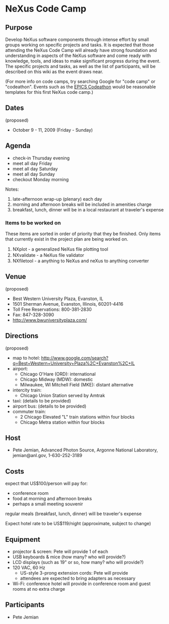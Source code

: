 = NeXus Code Camp =

== Purpose ==

Develop NeXus software components through intense effort by small groups working on specific projects and tasks.  It is expected that those attending the NeXus Code Camp will already have strong foundation and understanding in aspects of the NeXus software and come ready with knowledge, tools, and ideas to make significant progress during the event.  The specific projects and tasks, as well as the list of participants, will be described on this wiki as the event draws near.

(For more info on code camps, try searching Google for "code camp" or "codeathon".  Events such as the [http://www.aps.anl.gov/epics/meetings/codeathon.php EPICS Codeathon] would be reasonable templates for this first NeXus code camp.)

== Dates ==

(proposed)
* October 9 - 11, 2009 (Friday - Sunday)

== Agenda ==

* check-in Thursday evening
* meet all day Friday
* meet all day Saturday
* meet all day Sunday
* checkout Monday morning

Notes:
# late-afternoon wrap-up (plenary) each day
# morning and afternoon breaks will be included in amenities charge
# breakfast, lunch, dinner will be in a local restaurant at traveler's expense

=== Items to be worked on ===

These items are sorted in order of priority that they be finished. Only items that currently exist in the project plan are being worked on.

# NXplot - a generalized NeXus ﬁle plotting tool
# NXvalidate - a NeXus ﬁle validator
# NXfiletool - a anything to NeXus and neXus to anything converter

== Venue ==

(proposed)
* Best Western University Plaza, Evanston, IL
* 1501 Sherman Avenue, Evanston, Illinois, 60201-4416
* Toll Free Reservations: 800-381-2830 
* Fax: 847-328-3090
* http://www.bwuniversityplaza.com/

== Directions ==

(proposed)
* map to hotel: http://www.google.com/search?q=Best+Western+University+Plaza%2C+Evanston%2C+IL
* airport:
** Chicago O'Hare (ORD): international
** Chicago Midway (MDW): domestic
** Milwaukee, WI Mitchell Field (MKE): distant alternative
* intercity train:
** Chicago Union Station served by Amtrak
* taxi: (details to be provided)
* airport bus: (details to be provided)
* commuter train: 
** 2 Chicago Elevated "L" train stations within four blocks
** Chicago Metra station within four blocks

== Host ==

* Pete Jemian, Advanced Photon Source, Argonne National Laboratory, jemian@anl.gov, 1-630-252-3189

== Costs ==

expect that US$100/person will pay for:
* conference room
* food at morning and afternoon breaks
* perhaps a small meeting souvenir

regular meals (breakfast, lunch, dinner) will be traveler's expense

Expect hotel rate to be US$119/night (approximate, subject to change)

== Equipment ==

* projector & screen: Pete will provide 1 of each
* USB keyboards & mice (how many? who will provide?)
* LCD displays (such as 19" or so, how many? who will provide?)
* 120 VAC, 60 Hz
** US-style 3-prong extension cords: Pete will provide
** attendees are expected to bring adapters as necessary
* Wi-Fi: conference hotel will provide in conference room and guest rooms at no extra charge

== Participants ==

* Pete Jemian